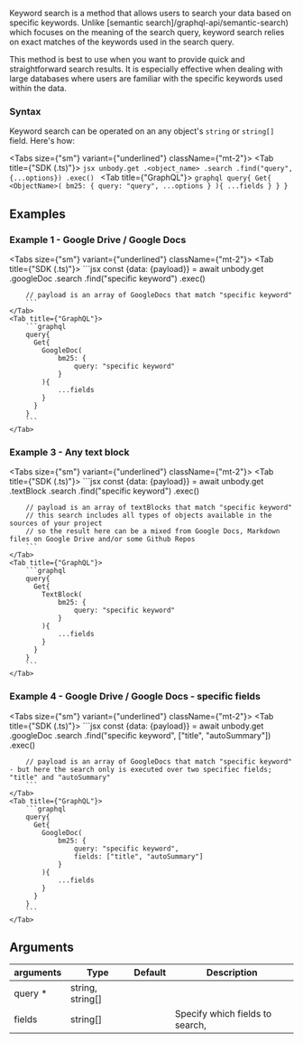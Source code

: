 
Keyword search is a method that allows users to search your data based on specific keywords. Unlike [semantic search]/graphql-api/semantic-search) which focuses on the meaning of the search query, keyword search relies on exact matches of the keywords used in the search query.

This method is best to use when you want to provide quick and straightforward search results. It is especially effective when dealing with large databases where users are familiar with the specific keywords used within the data.

### Syntax

Keyword search can be operated on an  any object's `string` or `string[]` field. Here's how:

<Tabs size={"sm"} variant={"underlined"} className={"mt-2"}>
    <Tab title={"SDK (.ts)"}>
        ```jsx
        unbody.get
              .<object_name>
              .search
              .find("query", {...options})
              .exec()
        ```
    </Tab>
    <Tab title={"GraphQL"}>
        ```graphql
        query{
          Get{
            <ObjectName>(
                bm25: {
                    query: "query",
                        ...options
                }
            ){
                ...fields
            }
          }
        }
        ```
    </Tab>
</Tabs>

## Examples

### Example 1 - Google Drive / Google Docs
<Tabs size={"sm"} variant={"underlined"} className={"mt-2"}>
    <Tab title={"SDK (.ts)"}>
        ```jsx
        const {data: {payload}} = await unbody.get
                                              .googleDoc
                                              .search
                                              .find("specific keyword")
                                              .exec()

        // payload is an array of GoogleDocs that match "specific keyword"
        ```
    </Tab>
    <Tab title={"GraphQL"}>
        ```graphql
        query{
          Get{
            GoogleDoc(
                bm25: {
                    query: "specific keyword"
                }
            ){
                ...fields
            }
          }
        }
        ```
    </Tab>
</Tabs>

### Example 3 - Any text block

<Tabs size={"sm"} variant={"underlined"} className={"mt-2"}>
    <Tab title={"SDK (.ts)"}>
        ```jsx
        const {data: {payload}} = await unbody.get
                                              .textBlock
                                              .search
                                              .find("specific keyword")
                                              .exec()

        // payload is an array of textBlocks that match "specific keyword"
        // this search includes all types of objects available in the sources of your project
        // so the result here can be a mixed from Google Docs, Markdown files on Google Drive and/or some Github Repos
        ```
    </Tab>
    <Tab title={"GraphQL"}>
        ```graphql
        query{
          Get{
            TextBlock(
                bm25: {
                    query: "specific keyword"
                }
            ){
                ...fields
            }
          }
        }
        ```
    </Tab>
</Tabs>

### Example 4 - Google Drive / Google Docs - specific fields

<Tabs size={"sm"} variant={"underlined"} className={"mt-2"}>
    <Tab title={"SDK (.ts)"}>
        ```jsx
        const {data: {payload}} = await unbody.get
                                              .googleDoc
                                              .search
                                              .find("specific keyword", ["title", "autoSummary"])
                                              .exec()

        // payload is an array of GoogleDocs that match "specific keyword" - but here the search only is executed over two specifiec fields; "title" and "autoSummary"
        ```
    </Tab>
    <Tab title={"GraphQL"}>
        ```graphql
        query{
          Get{
            GoogleDoc(
                bm25: {
                    query: "specific keyword",
                    fields: ["title", "autoSummary"]
                }
            ){
                ...fields
            }
          }
        }
        ```
    </Tab>
</Tabs>

## Arguments

| arguments | Type | Default | Description |
| --- | --- | --- | --- |
| query * | string, string[] |  |  |
| fields | string[] |  | Specify which fields to search,  |

